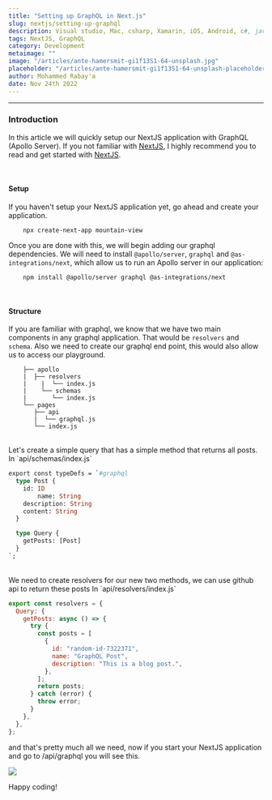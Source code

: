 ```yaml
---
title: "Setting up GraphQL in Next.js"
slug: nextjs/setting-up-graphql
description: Visual studio, Mac, csharp, Xamarin, iOS, Android, c#, javascript, development, bugs, errors
tags: NextJS, GraphQL
category: Development
metaimage: ""
image: "/articles/ante-hamersmit-gi1f13S1-64-unsplash.jpg"
placeholder: "/articles/ante-hamersmit-gi1f13S1-64-unsplash-placeholder.jpg"
author: Mohammed Rabay'a
date: Nov 24th 2022
---
```


<hr />
<h3 style={{ fontWeight: "bold", margin: "2em 0 1em" }}>Introduction</h3>

In this article we will quickly setup our NextJS application with GraphQL (Apollo Server). If you not familiar with [NextJS](https://nextjs.org/docs/getting-started), I highly recommend you to read and get started with [NextJS](https://nextjs.org/docs/getting-started).

<br />

<h4 style={{ fontWeight: "bold", margin: "1em 0" }}>Setup</h4>

If you haven't setup your NextJS application yet, go ahead and create your application.

```
	npx create-next-app mountain-view
```

Once you are done with this, we will begin adding our graphql dependencies. We will need to install `@apollo/server`, `graphql` and `@as-integrations/next`, which allow us to run an Apollo server in our application:

```
	npm install @apollo/server graphql @as-integrations/next
```

<br />

<h4 style={{ fontWeight: "bold", margin: "1em 0" }}>Structure</h4>

If you are familiar with graphql, we know that we have two main components in any
graphql application. That would be `resolvers` and `schema`. Also we need to create
our graphql end point, this would also allow us to access our playground.

```
	├── apollo
	|  ├── resolvers
	|	 |  └── index.js
	|	 └── schemas
	|	    └── index.js
	└── pages
	   ├── api
	   |  └── graphql.js
	   └── index.js
```

<br />
Let's create a simple query that has a simple method that returns all posts. In `api/schemas/index.js`

```graphql
export const typeDefs = `#graphql
  type Post {
    id: ID
		name: String
    description: String
    content: String
  }

  type Query {
    getPosts: [Post]
  }
`;
```

<br />
We need to create resolvers for our new two methods, we can use github api to return
these posts In `api/resolvers/index.js`

```javascript
export const resolvers = {
  Query: {
    getPosts: async () => {
      try {
        const posts = [
          {
            id: "random-id-7322371",
            name: "GraphQL Post",
            description: "This is a blog post.",
          },
        ];
        return posts;
      } catch (error) {
        throw error;
      }
    },
  },
};
```

and that's pretty much all we need, now if you start your NextJS application and go to /api/graphql you will see this.

<Image
  src="/articles/nextjs/apollo-server.png"
  placeholder="blur"
  blurDataURL="/articles/nextjs/apollo-server-placeholder.png"
/>

Happy coding!
